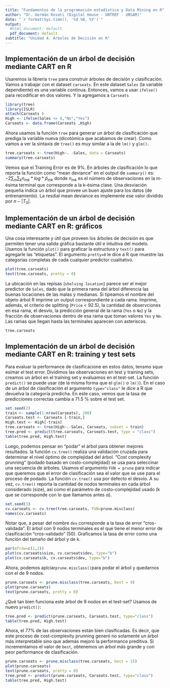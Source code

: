 ```yaml
---
title: "Fundamentos de la programación estadística y Data Mining en R"
author: "Dr. Germán Rosati (Digital House - UNTREF - UNSAM)"
date: "`r format(Sys.time(), '%d %B, %Y')`"
output:
  #html_document: default
  pdf_document: default
subtitle: "Unidad 4. Árboles de Decisión en R"
---
```


## Implementación de un árbol de decisión mediante CART en R
Usaremos la librería `tree` para construir árboles de decisión y clasificación. Vamos a trabajar con el dataset `carseats`.
En este dataset `Sales` (la variable dependiente) es una variable continua. Entonces, vamos a usar `ifelse()` para recodificar en dos valores. Y la agregamos a `Carseats`
```r
library(tree)
library(ISLR)
attach(Carseats )
High <- ifelse(Sales <= 8,"No","Yes")
Carseats <- data.frame(Carseats ,High)
```
Ahora usamos la función `tree` para generar un árbol de clasificación que prediga la variable nueva (dicotómica que acabamos de crear). Como vamos a ver la sintaxis de `tree()` es muy similar a la de `lm()` y `glm()`.
```r
tree.carseats <- tree(High~. -Sales, data = Carseats)
summary(tree.carseats)
```
Vemos que el Training Error es de 9%. En árboles de clasificación lo que reporta la función como "mean deviance" en el output de `summary()` es:
$-2\sum_{m}\sum_{k}n_{mk}*log*\hat{p}_{mk}$
donde $n_{mk}$ es el número de observaciones en la m-ésima terminal que corresponde a la k-ésima clase. Una desviación pequeña indica un árbol que provee un buen ajuste para los datos (de entrenamiento). La resdial mean deviance es implemente ese valor dividido por $n-|T_{0}|$.

## Implementación de un árbol de decisión mediante CART en R: gráficos
Una cosa interesante y útil que proveen los árboles de decisión es que permiten tener una salida gráfica bastante útil e intuitiva del modelo. Usamos la función `plot()` para graficar la estructura y `text()` para agregarle las "etiquetas". El argumento `pretty=0` le dice a R que muestre las categorías completas de cada cualquier predictor cualitativo.
```r
plot(tree.carseats)
text(tree.carseats, pretty = 0)
```
La ubicación en las repisas (`shelving location`) parece ser el mejor predictor de `Sales`, dado que la primera rama del árbol diferencia las buenas locaciones de las malas y medianas.
Si tipeamos el nombre del objeto árbol R imprime un output correspondiente a cada rama. Imprime, además, el criterio de splitting (`Price` < 92.5), la cantidad de observciones en esa rama, el desvío, la predicción general de la rama (`Yes` o `No`) y la fracción de observaciones dentro de esa rama que toman valores `Yes` y `No`. Las ramas que llegan hasta las terminales aparecen con asteriscos.

```r
tree.carseats
```

## Implementación de un árbol de decisión mediante CART en R: training y test sets
Para evaluar la performance de clasificacione en estos datos, tensmo sque esimar el test error. Dividimos las observaciones en test y training sets, creamos un árbol en el training set y evaluamos en el test-set. La función `predict()` se puede usar (de la misma forma que el `glm()` o `lm()`). En el caso de un árbol de clasificación el argumento `type="class"` le dice a R que devuelva la categoría predicha. En este caso, vemos que la tasa de predicciones correctas cambia a 71.5 % sobre el test set.
```r
set.seed(2)
train <- sample(1:nrow(Carseats), 200)
Carseats.test <- Carseats [-train,]
High.test <- High[-train]
tree.carseats <- tree(High~.-Sales, Carseats, subset = train)
tree.pred <- predict(tree.carseats, Carseats.test, type = "class")
table(tree.pred, High.test)
```
Luego, podemos pensar en "podar" el árbol para obtener mejores resultados. la función `cv.tree()` realiza una validación cruzada para determinar el nivel óptimo de complejidad del árbol. "Cost complexity prunning" (podado basado en costo-complejidad) se usa para seleccinar una secuencia de árboles. Usamos el argumento `FUN = prune` para indicar que queremos que el error de clasificación sea el valor que se use para el proceso de podado. La función `cv.tree()` usa por defecto el desvío. A su vez, `cv.tree()` reporta la cantidad de nodos terminales en cada árbol considerado (size), así como el parámetro de costo-complejidad usado (k que se corresponde con lo que llamamos antes $\alpha$).
```r
set.seed(3)
cv.carseats <- cv.tree(tree.carseats, FUN=prune.misclass)
names(cv.carseats)
```
Notar que, a pesar del nombre `dev` corresponde a la tasa de error "cros-validada". El árbol con 9 nodos terminales es el que tiene el menor error de clasificación "cros-validado" (50). Graficamos la tasa de error como una función del tamaño del árbol y de k.
```r
par(mfrow=c(1,2))
plot(cv.carseats$size, cv.carseats$dev, type="b")
plot(cv.carseats$k, cv.carseats$dev, type="b")
```
Ahora, podemos aplciar`prune.misclass()`para podar el árbol y quedarnos con el de 9 nodos.
```r
prune.carseats <- prune.misclass(tree.carseats, best = 9)
plot(prune.carseats)
text(prune.carseats, pretty = 0)
```
¿Qué tan bien funciona este árbol de 9 nodos en el test-set? Usamos de nuevo `predict()`: 
```r
tree.pred <- predict(prune.carseats, Carseats.test, type="class")
table(tree.pred, High.test)
```
Ahora, el 77% de las observaciones están bien clasificadas. Es decir, que este proceso de cost-complexity prunning generó no solamente un árbol más interpretable sino que además mejoró la performance preditiva. Si incrementamos el valor de `best`, obtenemos un árbol más grande y con peor performance de clasificación.
```r
prune.carseats <- prune.misclass(tree.carseats, best = 15)
plot(prune.carseats)
text(prune.carseats, pretty = 0)
tree.pred <- predict(prune.carseats, Carseats.test, type="class")
table(tree.pred, High.test)
```
